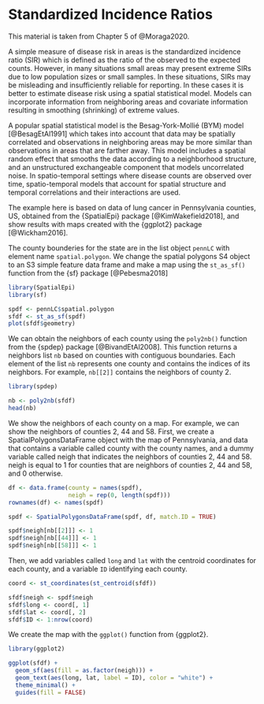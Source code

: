 # Standardized Incidence Ratios

This material is taken from Chapter 5 of @Moraga2020.

A simple measure of disease risk in areas is the standardized incidence ratio (SIR) which is defined as the ratio of the observed to the expected counts. However, in many situations small areas may present extreme SIRs due to low population sizes or small samples. In these situations, SIRs may be misleading and insufficiently reliable for reporting. In these cases it is better to estimate disease risk using a spatial statistical model. Models can incorporate information from neighboring areas and covariate information resulting in smoothing (shrinking) of extreme values.

A popular spatial statistical model is the Besag-York-Mollié (BYM) model [@BesagEtAl1991] which takes into account that data may be spatially correlated and observations in neighboring areas may be more similar than observations in areas that are farther away. This model includes a spatial random effect that smooths the data according to a neighborhood structure, and an unstructured exchangeable component that models uncorrelated noise. In spatio-temporal settings where disease counts are observed over time, spatio-temporal models that account for spatial structure and temporal correlations and their interactions are used.

The example here is based on data of lung cancer in Pennsylvania counties, US, obtained from the {SpatialEpi} package [@KimWakefield2018], and show results with maps created with the {ggplot2} package [@Wickham2016].

The county bounderies for the state are in the list object `pennLC` with element name `spatial.polygon`. We change the spatial polygons S4 object to an S3 simple feature data frame and make a map using the `st_as_sf()` function from the {sf} package [@Pebesma2018]
```r
library(SpatialEpi)
library(sf)

spdf <- pennLC$spatial.polygon
sfdf <- st_as_sf(spdf)
plot(sfdf$geometry)
```

We can obtain the neighbors of each county using the `poly2nb()` function from the {spdep} package [@BivandEtAl2008]. This function returns a neighbors list `nb` based on counties with contiguous boundaries. Each element of the list `nb` represents one county and contains the indices of its neighbors. For example, `nb[[2]]` contains the neighbors of county 2.
```r
library(spdep)

nb <- poly2nb(sfdf)
head(nb)
```

We show the neighbors of each county on a map. For example, we can show the neighbors of counties 2, 44 and 58. First, we create a SpatialPolygonsDataFrame object with the map of Pennsylvania, and data that contains a variable called county with the county names, and a dummy variable called neigh that indicates the neighbors of counties 2, 44 and 58. neigh is equal to 1 for counties that are neighbors of counties 2, 44 and 58, and 0 otherwise.
```r
df <- data.frame(county = names(spdf), 
                 neigh = rep(0, length(spdf)))
rownames(df) <- names(spdf)

spdf <- SpatialPolygonsDataFrame(spdf, df, match.ID = TRUE)

spdf$neigh[nb[[2]]] <- 1
spdf$neigh[nb[[44]]] <- 1
spdf$neigh[nb[[58]]] <- 1
```

Then, we add variables called `long` and `lat` with the centroid coordinates for each county, and a variable `ID` identifying each county.
```r
coord <- st_coordinates(st_centroid(sfdf))

sfdf$neigh <- spdf$neigh
sfdf$long <- coord[, 1]
sfdf$lat <- coord[, 2]
sfdf$ID <- 1:nrow(coord)
```

We create the map with the `ggplot()` function from {ggplot2}.
```r
library(ggplot2)

ggplot(sfdf) + 
  geom_sf(aes(fill = as.factor(neigh))) +
  geom_text(aes(long, lat, label = ID), color = "white") +
  theme_minimal() + 
  guides(fill = FALSE)
```